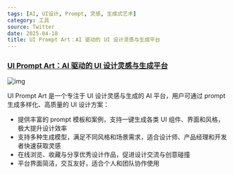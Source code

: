 ```yaml
---
tags: [AI, UI设计, Prompt, 灵感, 生成式艺术]
category: 工具
source: Twitter
date: 2025-04-18
title: UI Prompt Art：AI 驱动的 UI 设计灵感与生成平台
---
```


### [UI Prompt Art：AI 驱动的 UI 设计灵感与生成平台](https://uiprompt.art/)

![img](https://img.mengpeng.tech/i/2025/04/18/6801e8c9654b8.webp)

UI Prompt Art 是一个专注于 UI 设计灵感与生成的 AI 平台，用户可通过 prompt 生成多样化、高质量的 UI 设计方案：

- 提供丰富的 prompt 模板和案例，支持一键生成各类 UI 组件、界面和风格，极大提升设计效率
- 支持多种生成模型，满足不同风格和场景需求，适合设计师、产品经理和开发者快速获取灵感
- 在线浏览、收藏与分享优秀设计作品，促进设计交流与创意碰撞
- 平台界面简洁，交互友好，适合个人和团队协作使用